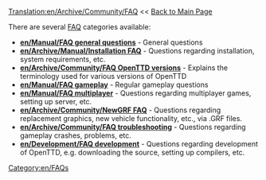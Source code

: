 [[Translation:en/Archive/Community/FAQ]]
<< [http://wiki.openttd.org/wiki/index.php/Main_Page Back to Main Page]

{{en/Manual/Navigation}}

There are   several  [https://www.wikipedia.org/wiki/FAQ FAQ] categories available:


*'''[[en/Manual/FAQ general questions]]''' - General questions
*'''[[en/Archive/Manual/Installation FAQ]]''' - Questions regarding installation, system requirements, etc.
*'''[[en/Archive/Community/FAQ OpenTTD versions]]''' - Explains the terminology used for various versions of OpenTTD
*'''[[en/Manual/FAQ gameplay]]''' - Regular gameplay questions
*'''[[en/Manual/FAQ multiplayer]]''' - Questions regarding multiplayer games, setting up server, etc.
*'''[[en/Archive/Community/NewGRF FAQ]]''' - Questions regarding replacement graphics, new vehicle functionality, etc., via .GRF files.
*'''[[en/Archive/Community/FAQ troubleshooting]]''' - Questions regarding gameplay crashes, problems, etc.
*'''[[en/Development/FAQ development]]''' - Questions regarding development of OpenTTD, e.g. downloading the source, setting up compilers, etc.

[[Category:en/FAQs]]